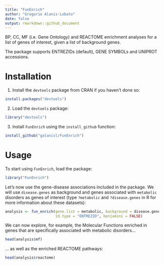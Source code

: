 ```yaml
---
title: "FunEnrich"
author: "Gregorio Alanis-Lobato"
date: false
output: rmarkdown::github_document
---
```


BP, CC, MF (i.e. Gene Ontology) and REACTOME enrichment analyses for a list of genes of interest, given a list of background genes.

The package supports ENTREZIDs (default), GENE SYMBOLs and UNIPROT accessions.

# Installation

1. Install the `devtools` package from CRAN if you haven't done so:

```r
install.packages("devtools")
```

2. Load the `devtools` package:

```r
library("devtools")
```

3. Install `FunEnrich` using the `install_github` function:

```r
install_github("galanisl/FunEnrich")
```

# Usage

To start using `FunEnrich`, load the package:

```r
library("FunEnrich")
```

Let's now use the gene-disease associations included in the package. We will use `disease.genes` as background and genes associated with `metabolic` disorders as genes of interest (type `?metabolic` and `?disease.genes` in R for more information about these datasets):

```r
analysis <- fun_enrich(gene.list = metabolic, background = disease.genes, 
                       id.type = "ENTREZID", benjamini = FALSE)
```

We can now explore, for example, the Molecular Functions enriched in genes that are specifically associated with metabolic disorders...

```r
head(analysis$mf)
```

... as well as the enriched REACTOME pathways:

```r
head(analysis$reactome)
```


